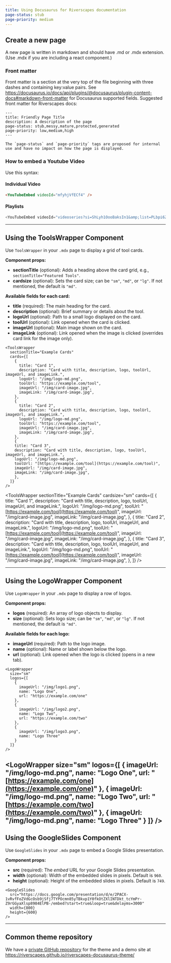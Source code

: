 ```yaml
---
title: Using Docusaurus for Riverscapes documentation
page-status: stub
page-priority: medium
---
```


## Create a new page

A new page is written in markdown and should have .md or .mdx extension. (Use .mdx if you are including a react component.)

### Front matter

Front matter is a section at the very top of the file beginning with three dashes and containing key:value pairs. 
See https://docusaurus.io/docs/api/plugins/@docusaurus/plugin-content-docs#markdown-front-matter for Docusaurus supported fields. 
Suggested front matter for Riverscapes docs: 

```text
---
title: Friendly Page Title
description: A description of the page
page-status: stub,messy,mature,protected,generated
page-priority: low,medium,high
---

The `page-status` and `page-priority` tags are proposed for internal use and have no impact on how the page is displayed. 

```

### How to embed a Youtube Video

Use this syntax: 


#### Individual Video

```md
<YouTubeEmbed videoId="mfyhjVfECf4" />
```

#### Playlists

```ts
<YouTubeEmbed videoId="videoseries?si=ShLyh1OooBaksIn1&amp;list=PLbpi6ZahtOH4sXk8IP-z9gW9oDz5XjQwA" />
```

<YouTubeEmbed videoId="videoseries?si=ShLyh1OooBaksIn1&amp;list=PLbpi6ZahtOH4sXk8IP-z9gW9oDz5XjQwA" />

---

## Using the ToolsWrapper Component
Use `ToolsWrapper` in your `.mdx` page to display a grid of tool cards.

**Component props:**

* **sectionTitle** (optional): Adds a heading above the card grid, e.g., `sectionTitle="Featured Tools"`.
* **cardsize** (optional): Sets the card size; can be `"sm"`, `"md"`, or `"lg"`. If not mentioned, the default is `"md"`.

**Available fields for each card:**
* **title** (required): The main heading for the card.
* **description** (optional): Brief summary or details about the tool.
* **logoUrl** (optional): Path to a small logo displayed on the card.
* **toolUrl** (optional): Link opened when the card is clicked.
* **imageUrl** (optional): Main image shown on the card.
* **imageLink** (optional): Link opened when the image is clicked (overrides card link for the image only).


```tsx
<ToolsWrapper
  sectionTitle="Example Cards"
  cards={[
    {
      title: "Card 1",
      description: "Card with title, description, logo, toolUrl, imageUrl, and imageLink.",
      logoUrl: "/img/logo-md.png",
      toolUrl: "https://example.com/tool",
      imageUrl: "/img/card-image.jpg",
      imageLink: "/img/card-image.jpg",
    },
    {
      title: "Card 2",
      description: "Card with title, description, logo, toolUrl, imageUrl, and imageLink.",
      logoUrl: "/img/logo-md.png",
      toolUrl: "https://example.com/tool",
      imageUrl: "/img/card-image.jpg",
      imageLink: "/img/card-image.jpg",
    },
    {
    title: "Card 3",
    description: "Card with title, description, logo, toolUrl, imageUrl, and imageLink.",
    logoUrl: "/img/logo-md.png",
    toolUrl: "[https://example.com/tool](https://example.com/tool)",
    imageUrl: "/img/card-image.jpg",
    imageLink: "/img/card-image.jpg",
    },
  ]}
/>
```
<ToolsWrapper
sectionTitle="Example Cards"
cardsize="sm"
cards={[
{
title: "Card 1",
description: "Card with title, description, logo, toolUrl, imageUrl, and imageLink.",
logoUrl: "/img/logo-md.png",
toolUrl: "[https://example.com/tool](https://example.com/tool)",
imageUrl: "/img/card-image.jpg",
imageLink: "/img/card-image.jpg",
},
{
title: "Card 2",
description: "Card with title, description, logo, toolUrl, imageUrl, and imageLink.",
logoUrl: "/img/logo-md.png",
toolUrl: "[https://example.com/tool](https://example.com/tool)",
imageUrl: "/img/card-image.jpg",
imageLink: "/img/card-image.jpg",
},
{
title: "Card 3",
description: "Card with title, description, logo, toolUrl, imageUrl, and imageLink.",
logoUrl: "/img/logo-md.png",
toolUrl: "[https://example.com/tool](https://example.com/tool)",
imageUrl: "/img/card-image.jpg",
imageLink: "/img/card-image.jpg",
},
]}
/>

---
## Using the LogoWrapper Component
Use `LogoWrapper` in your `.mdx` page to display a row of logos.

**Component props:**
* **logos** (required): An array of logo objects to display.
* **size** (optional): Sets logo size; can be `"sm"`, `"md"`, or `"lg"`. If not mentioned, the default is `"md"`.

**Available fields for each logo:**
* **imageUrl** (required): Path to the logo image.
* **name** (optional): Name or label shown below the logo.
* **url** (optional): Link opened when the logo is clicked (opens in a new tab).


```tsx
<LogoWrapper
  size="sm"
  logos={[
    {
      imageUrl: "/img/logo1.png",
      name: "Logo One",
      url: "https://example.com/one"
    },
    {
      imageUrl: "/img/logo2.png",
      name: "Logo Two",
      url: "https://example.com/two"
    },
    {
      imageUrl: "/img/logo3.png",
      name: "Logo Three"
    }
  ]}
/>
```


<LogoWrapper
size="sm"
logos={[
{
imageUrl: "/img/logo-md.png",
name: "Logo One",
url: "[https://example.com/one](https://example.com/one)"
},
{
imageUrl: "/img/logo-md.png",
name: "Logo Two",
url: "[https://example.com/two](https://example.com/two)"
},
{
imageUrl: "/img/logo-md.png",
name: "Logo Three"
}
]}
/>
---
## Using the GoogleSlides Component
Use `GoogleSlides` in your `.mdx` page to embed a Google Slides presentation.

**Component props:**

* **src** (required): The *embed* URL for your Google Slides presentation.
* **width** (optional): Width of the embedded slides in pixels. Default is `960`.
* **height** (optional): Height of the embedded slides in pixels. Default is `749`.


```tsx
<GoogleSlides
  src="https://docs.google.com/presentation/d/e/2PACX-1vRvfFoZVdGcOsb9jSfj7TYPOcmn85yTBkvp1Y0fkOtZXlINTDkt_tcYmPr-Z9rGGyaXlsp8984ElPB-/embed?start=true&loop=true&delayms=3000"
  width={800}
  height={600}
/>
```


<GoogleSlides
src="https://docs.google.com/presentation/d/e/2PACX-1vRvfFoZVdGcOsb9jSfj7TYPOcmn85yTBkvp1Y0fkOtZXlINTDkt_tcYmPr-Z9rGGyaXlsp8984ElPB-/embed?start=true&loop=true&delayms=3000"
width={800}
height={600}
/>


---
## Common theme repository

We have a [private GitHub repository](https://github.com/Riverscapes/riverscapes-docusaurus-theme) for the theme and a demo site at 
https://riverscapes.github.io/riverscapes-docusaurus-theme/ 